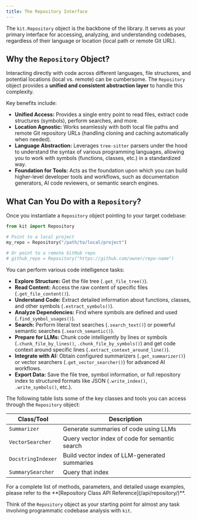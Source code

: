 ```yaml
---
title: The Repository Interface
---
```



The `kit.Repository` object is the backbone of the library. It serves as your primary interface for accessing, analyzing, and understanding codebases, regardless of their language or location (local path or remote Git URL).

## Why the `Repository` Object?

Interacting directly with code across different languages, file structures, and potential locations (local vs. remote) can be cumbersome. The `Repository` object provides a **unified and consistent abstraction layer** to handle this complexity.

Key benefits include:

- **Unified Access:** Provides a single entry point to read files, extract code structures (symbols), perform searches, and more.
- **Location Agnostic:** Works seamlessly with both local file paths and remote Git repository URLs (handling cloning and caching automatically when needed).
- **Language Abstraction:** Leverages `tree-sitter` parsers under the hood to understand the syntax of various programming languages, allowing you to work with symbols (functions, classes, etc.) in a standardized way.
- **Foundation for Tools:** Acts as the foundation upon which you can build higher-level developer tools and workflows, such as documentation generators, AI code reviewers, or semantic search engines.

## What Can You Do with a `Repository`?

Once you instantiate a `Repository` object pointing to your target codebase:

```python
from kit import Repository

# Point to a local project
my_repo = Repository("/path/to/local/project")

# Or point to a remote GitHub repo
# github_repo = Repository("https://github.com/owner/repo-name")
```

You can perform various code intelligence tasks:

- **Explore Structure:** Get the file tree (`.get_file_tree()`).
- **Read Content:** Access the raw content of specific files (`.get_file_content()`).
- **Understand Code:** Extract detailed information about functions, classes, and other symbols (`.extract_symbols()`).
- **Analyze Dependencies:** Find where symbols are defined and used (`.find_symbol_usages()`).
- **Search:** Perform literal text searches (`.search_text()`) or powerful semantic searches (`.search_semantic()`).
- **Prepare for LLMs:** Chunk code intelligently by lines or symbols (`.chunk_file_by_lines()`, `.chunk_file_by_symbols()`) and get code context around specific lines (`.extract_context_around_line()`).
- **Integrate with AI:** Obtain configured summarizers (`.get_summarizer()`) or vector searchers (`.get_vector_searcher()`) for advanced AI workflows.
- **Export Data:** Save the file tree, symbol information, or full repository index to structured formats like JSON (`.write_index()`, `.write_symbols()`, etc.).

The following table lists some of the key classes and tools you can access through the `Repository` object:

| Class/Tool         | Description                                    |
| ------------------ | ---------------------------------------------- |
| `Summarizer`       | Generate summaries of code using LLMs          |
| `VectorSearcher`   | Query vector index of code for semantic search |
| `DocstringIndexer` | Build vector index of LLM-generated summaries  |
| `SummarySearcher`  | Query that index                               |

<Aside type="tip">
  For a complete list of methods, parameters, and detailed usage examples,
  please refer to the **[Repository Class API Reference](/api/repository/)**.
</Aside>

Think of the `Repository` object as your starting point for almost any task involving programmatic codebase analysis with `kit`.
